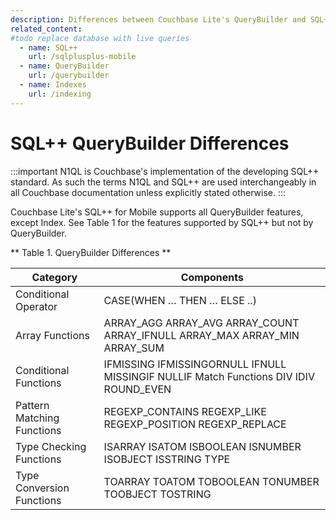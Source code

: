 ```yaml
---
description: Differences between Couchbase Lite's QueryBuilder and SQL++ for Mobile
related_content:
#todo replace database with live queries 
  - name: SQL++ 
    url: /sqlplusplus-mobile
  - name: QueryBuilder 
    url: /querybuilder
  - name: Indexes 
    url: /indexing
---
```


# SQL++ QueryBuilder Differences

:::important
N1QL is Couchbase's implementation of the developing SQL++ standard. As such the terms N1QL and SQL++ are used interchangeably in all Couchbase documentation unless explicitly stated otherwise.
:::

Couchbase Lite's SQL++ for Mobile supports all QueryBuilder features, except Index.
See Table 1 for the features supported by SQL++ but not by QueryBuilder.

** Table 1. QueryBuilder Differences **

| Category| Components | 
| ----| ---- | 
| Conditional Operator | CASE(WHEN …​ THEN …​ ELSE ..) | 
| Array Functions | ARRAY_AGG ARRAY_AVG ARRAY_COUNT ARRAY_IFNULL ARRAY_MAX ARRAY_MIN ARRAY_SUM | 
| Conditional Functions | IFMISSING IFMISSINGORNULL IFNULL MISSINGIF NULLIF Match Functions DIV IDIV ROUND_EVEN | 
| Pattern Matching Functions | REGEXP_CONTAINS REGEXP_LIKE REGEXP_POSITION REGEXP_REPLACE| 
| Type Checking Functions | ISARRAY ISATOM ISBOOLEAN ISNUMBER ISOBJECT ISSTRING TYPE | 
| Type Conversion Functions | TOARRAY TOATOM TOBOOLEAN TONUMBER TOOBJECT TOSTRING | 